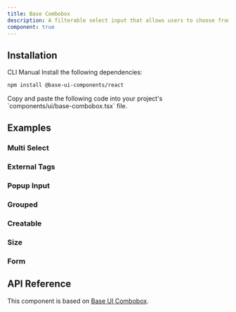 ```yaml
---
title: Base Combobox
description: A filterable select input that allows users to choose from predefined options. Built on top of Base UI Combobox component with shadcn styling.
component: true
---
```


<ExamplePreview path="base-combobox/default" />

## Installation

<Tabs defaultValue="cli">

<TabsList>
  <TabsTrigger value="cli">CLI</TabsTrigger>
  <TabsTrigger value="manual">Manual</TabsTrigger>
</TabsList>

<TabsContent value="cli">
  <CliCommands name="base-combobox" />
</TabsContent>

<TabsContent value="manual">    
<Steps>

<Step>
Install the following dependencies:

```bash
npm install @base-ui-components/react
```

</Step>

<Step>
Copy and paste the following code into your project's `components/ui/base-combobox.tsx` file.

<ComponentPreview name="base-combobox" />

</Step>

</Steps>

</TabsContent>

</Tabs>

## Examples

### Multi Select

<ExamplePreview path="base-combobox/multi-select" />

### External Tags

<ExamplePreview path="base-combobox/external-tags" />

### Popup Input

<ExamplePreview path="base-combobox/popup-input" />

### Grouped

<ExamplePreview path="base-combobox/grouped" />

### Creatable

<ExamplePreview path="base-combobox/creatable" />

### Size

<ExamplePreview path="base-combobox/size" />

### Form

<ExamplePreview path="base-combobox/form" />

## API Reference

This component is based on [Base UI Combobox](https://base-ui.com/react/components/combobox).


